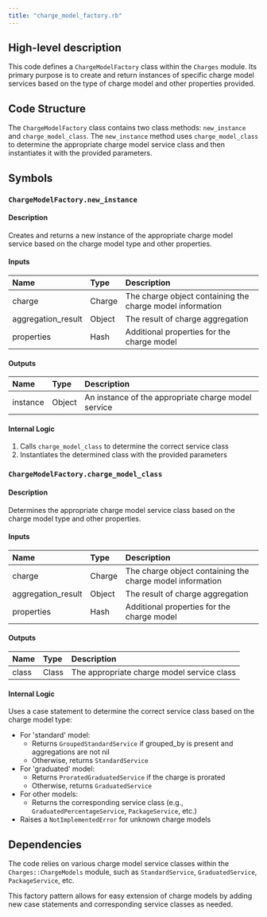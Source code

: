 ```yaml
---
title: "charge_model_factory.rb"
---
```


## High-level description
This code defines a `ChargeModelFactory` class within the `Charges` module. Its primary purpose is to create and return instances of specific charge model services based on the type of charge model and other properties provided.

## Code Structure
The `ChargeModelFactory` class contains two class methods: `new_instance` and `charge_model_class`. The `new_instance` method uses `charge_model_class` to determine the appropriate charge model service class and then instantiates it with the provided parameters.

## Symbols

### `ChargeModelFactory.new_instance`
#### Description
Creates and returns a new instance of the appropriate charge model service based on the charge model type and other properties.

#### Inputs
| Name | Type | Description |
|:-----|:-----|:------------|
| charge | Charge | The charge object containing the charge model information |
| aggregation_result | Object | The result of charge aggregation |
| properties | Hash | Additional properties for the charge model |

#### Outputs
| Name | Type | Description |
|:-----|:-----|:------------|
| instance | Object | An instance of the appropriate charge model service |

#### Internal Logic
1. Calls `charge_model_class` to determine the correct service class
2. Instantiates the determined class with the provided parameters

### `ChargeModelFactory.charge_model_class`
#### Description
Determines the appropriate charge model service class based on the charge model type and other properties.

#### Inputs
| Name | Type | Description |
|:-----|:-----|:------------|
| charge | Charge | The charge object containing the charge model information |
| aggregation_result | Object | The result of charge aggregation |
| properties | Hash | Additional properties for the charge model |

#### Outputs
| Name | Type | Description |
|:-----|:-----|:------------|
| class | Class | The appropriate charge model service class |

#### Internal Logic
Uses a case statement to determine the correct service class based on the charge model type:
- For 'standard' model:
  - Returns `GroupedStandardService` if grouped_by is present and aggregations are not nil
  - Otherwise, returns `StandardService`
- For 'graduated' model:
  - Returns `ProratedGraduatedService` if the charge is prorated
  - Otherwise, returns `GraduatedService`
- For other models:
  - Returns the corresponding service class (e.g., `GraduatedPercentageService`, `PackageService`, etc.)
- Raises a `NotImplementedError` for unknown charge models

## Dependencies
The code relies on various charge model service classes within the `Charges::ChargeModels` module, such as `StandardService`, `GraduatedService`, `PackageService`, etc.

This factory pattern allows for easy extension of charge models by adding new case statements and corresponding service classes as needed.